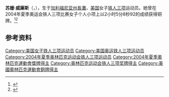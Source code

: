 {{NoteTA|G1=Sports}}
'''苏姗·威廉斯'''（{{lang-en|Susan Williams}}，{{bd|1969年|6月17日}}），生于[[加利福尼亚州|加利福尼亚州]][[長灘_(加利福尼亞州)|長灘]]，[[美国|美国]]女子[[铁人三项|铁人三项]]运动员。她曾在2004年夏季奥运会铁人三项比赛女子个人小项上以2小时5分8秒92的成绩获得铜牌。<ref>{{Cite web|title=Susan WILLIAMS|url=https://www.olympic.org/susan-williams|accessdate=2021-03-20|work=International Olympic Committee}}</ref><ref>{{cite Sports-Reference |url=https://www.sports-reference.com/olympics/athletes/wi/susan-williams-2.html|archive-url=https://web.archive.org/web/20200418020033/https://www.sports-reference.com/olympics/athletes/wi/susan-williams-2.html|name=Susan Williams|accessdate=2021-03-20|archive-date=2020-04-18}}</ref>

== 参考资料 ==
{{reflist}}

{{Authority control}}
{{DEFAULTSORT:Williams, Susan}}
[[Category:美国女子铁人三项运动员|Category:美国女子铁人三项运动员]]
[[Category:美国奥运铁人三项运动员|Category:美国奥运铁人三项运动员]]
[[Category:2004年夏季奥林匹克运动会铁人三项运动员|Category:2004年夏季奥林匹克运动会铁人三项运动员]]
[[Category:2004年夏季奧林匹克運動會獎牌得主|Category:2004年夏季奧林匹克運動會獎牌得主]]
[[Category:奥林匹克运动会铁人三项奖牌得主|Category:奥林匹克运动会铁人三项奖牌得主]]
[[Category:美國奧林匹克運動會銅牌得主|Category:美國奧林匹克運動會銅牌得主]]
